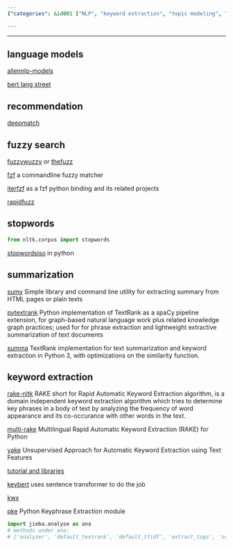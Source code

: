 ```yaml
---
{"categories": &id001 ["NLP", "keyword extraction", "topic modeling", "summarization", "AllenNLP-models", "BERT Lang Street", "deepmatch", "fuzzywuzzy", "stopwordsISO", "sumy", "pyTextrank"], "category": "Natural Language Processing", "date": "2022-10-29 10:37:05", "description": "This article delves into Natural Language Processing (NLP) techniques and tools, discussing methods like keyword extraction, topic modeling, and summarization. It explores popular libraries such as AllenNLP-models, BERT Lang Street, deepmatch, fuzzywuzzy, stopwordsISO, sumy, and pyTextrank, which can be utilized for various NLP tasks.", "tags": *id001, "title": "keyword extraction, topic modeling, sentence embedding"}

---
```


------

## language models

[allennlp-models](https://github.com/allenai/allennlp-models)

[bert lang street](https://bertlang.unibocconi.it/about)

## recommendation

[deepmatch](https://deepmatch.readthedocs.io/en/latest/Quick-Start.html)

## fuzzy search

[fuzzywuzzy](https://github.com/seatgeek/fuzzywuzzy) or [thefuzz](https://github.com/seatgeek/thefuzz)

[fzf](https://github.com/junegunn/fzf) a commandline fuzzy matcher

[iterfzf](https://www.findbestopensource.com/product/dahlia-iterfzf) as a fzf python binding and its related projects

[rapidfuzz](https://github.com/maxbachmann/rapidfuzz)

## stopwords
```python
from nltk.corpus import stopwords

```

[stopwordsiso](https://github.com/stopwords-iso/stopwords-iso/tree/master/python) in python

## summarization

[sumy](https://pypi.org/project/sumy/) Simple library and command line utility for extracting summary from HTML pages or plain texts

[pytextrank](https://pypi.org/project/pytextrank/) Python implementation of TextRank as a spaCy pipeline extension, for graph-based natural language work plus related knowledge graph practices; used for for phrase extraction and lightweight extractive summarization of text documents

[summa](https://pypi.org/project/summa/) TextRank implementation for text summarization and keyword extraction in Python 3, with optimizations on the similarity function.

## keyword extraction

[rake-nltk](https://pypi.org/project/rake-nltk/) RAKE short for Rapid Automatic Keyword Extraction algorithm, is a domain independent keyword extraction algorithm which tries to determine key phrases in a body of text by analyzing the frequency of word appearance and its co-occurance with other words in the text.

[multi-rake](https://pypi.org/project/multi-rake/) Multilingual Rapid Automatic Keyword Extraction (RAKE) for Python

[yake](https://pypi.org/project/yake/) Unsupervised Approach for Automatic Keyword Extraction using Text Features

[tutorial and libraries](https://heartbeat.comet.ml/keyword-extraction-with-python-498bc18aadc)

[keybert](https://blog.csdn.net/whatwho_518/article/details/124481742) uses sentence transformer to do the job

[kwx](https://pypi.org/project/kwx/)

[pke](https://github.com/boudinfl/pke) Python Keyphrase Extraction module
```python
import jieba.analyse as ana
# methods under ana:
# ['analyzer', 'default_textrank', 'default_tfidf', 'extract_tags', 'set_idf_path', 'set_stop_words', 'textrank', 'tfidf']

```

